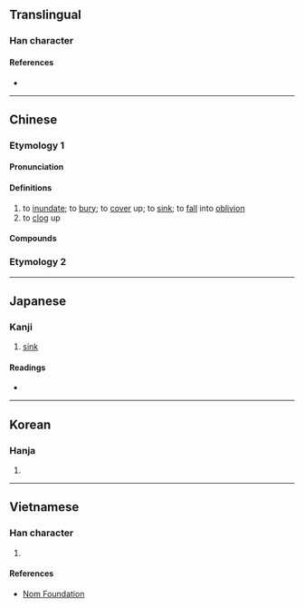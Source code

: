 {{character info/new}}
==Translingual==

===Han character===
{{Han char|rn=85|rad=水|as=09|sn=12|four=31114|canj=EMWG|ids=⿰氵垔}}

====References====
* {{Han ref|kx=0638.150|dkj=17873|dj=1045.070|hdz=31671.040|uh=6E6E|ud=28270|bh=B4F3|bd=46323}}

----

==Chinese==
{{zh-forms}}

===Etymology 1===

====Pronunciation====
{{zh-pron
|m=湮
|c=jan1
|mc=y
|oc=y
|ma=
|cat=v
}}

====Definitions====
{{zh-hanzi}}

# to [[inundate]]; to [[bury]]; to [[cover]] up; to [[sink]]; to [[fall]] into [[oblivion]]
# to [[clog]] up

====Compounds====
{{zh-der|年湮代遠|湮鬱|湮沒|湮阨|湮沒無聞|湮滅|湮沉}}

===Etymology 2===
{{zh-see|洇|v}}

----

==Japanese==

===Kanji===
{{ja-kanji|grade=|rs=水09}}

# [[sink]]

====Readings====
* {{ja-readings|on=[[いん]] (in), [[えん]] (en)|kun=[[しずむ]] (shizumu), [[ふさぐ]] (fusagu)}}

----

==Korean==

===Hanja===
{{ko-hanja|hangeul=인|eumhun=|rv=in|mr=in|y=in}}

# {{defn|lang=ko|sort=水09}}

----

==Vietnamese==

===Han character===
{{vi-readings|rs=水09| hanviet = yên}}

# {{defn|lang=vi|sort=水09}}

====References====
* [http://nomfoundation.org/common/nom_details.php?codepoint=6e6e Nom Foundation]